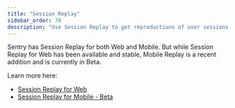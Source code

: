 ```yaml
---
title: "Session Replay"
sidebar_order: 70
description: "Use Session Replay to get reproductions of user sessions to improve your app experience."
---
```


Sentry has Session Replay for both Web and Mobile. But while Session Replay for Web has been available and stable, Mobile Replay is a recent addition and is currently in Beta.

Learn more here:

* [Session Replay for Web](web/)
* [Session Replay for Mobile - Beta](mobile/)
